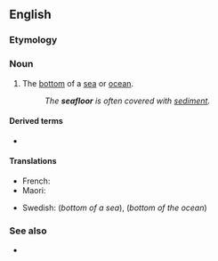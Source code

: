 ==English==

===Etymology===
{{compound|en|sea|floor}}

===Noun===
{{en-noun}}

# The [[bottom]] of a [[sea]] or [[ocean]].
#: ''The '''seafloor''' is often covered with [[sediment]].''

====Derived terms====
* {{l|en|seafloor spreading}}

====Translations====
{{trans-top|seafloor}}
* French: {{t|fr|fond marin|m}}
* Maori: {{t|mi|papamoana}}
{{trans-mid}}
* Swedish: {{t|sv|sjöbotten|c}} (''bottom of a sea''), {{t|sv|havsbotten|c}} (''bottom of the ocean'')
{{trans-bottom}}

===See also===
* {{l|en|benthos}}
